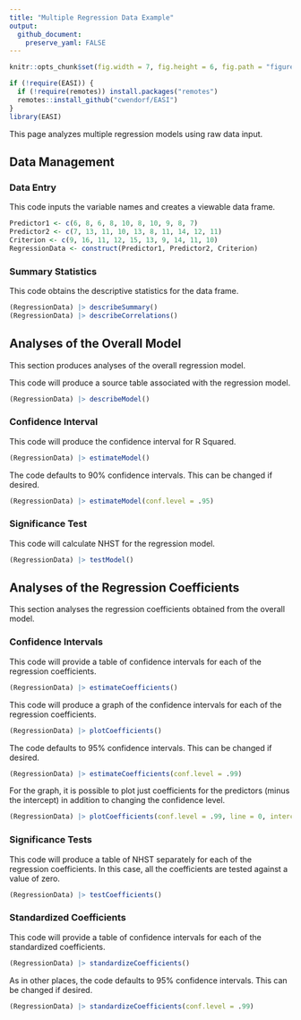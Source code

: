 ```yaml
---
title: "Multiple Regression Data Example"
output:
  github_document:
    preserve_yaml: FALSE
---
```


```r
knitr::opts_chunk$set(fig.width = 7, fig.height = 6, fig.path = "figures/", echo = TRUE, warning = FALSE, message = FALSE)
```

```r
if (!require(EASI)) {
  if (!require(remotes)) install.packages("remotes")
  remotes::install_github("cwendorf/EASI")
}
library(EASI)
```

This page analyzes multiple regression models using raw data input.

## Data Management

### Data Entry

This code inputs the variable names and creates a viewable data frame.
```r
Predictor1 <- c(6, 8, 6, 8, 10, 8, 10, 9, 8, 7)
Predictor2 <- c(7, 13, 11, 10, 13, 8, 11, 14, 12, 11)
Criterion <- c(9, 16, 11, 12, 15, 13, 9, 14, 11, 10)
RegressionData <- construct(Predictor1, Predictor2, Criterion)
```

### Summary Statistics

This code obtains the descriptive statistics for the data frame.
```r
(RegressionData) |> describeSummary()
(RegressionData) |> describeCorrelations()
```

## Analyses of the Overall Model

This section produces analyses of the overall regression model.

This code will produce a source table associated with the regression model.
```r
(RegressionData) |> describeModel()
```

### Confidence Interval

This code will produce the confidence interval for R Squared.
```r
(RegressionData) |> estimateModel()
```

The code defaults to 90% confidence intervals. This can be changed if desired.
```r
(RegressionData) |> estimateModel(conf.level = .95)
```

### Significance Test

This code will calculate NHST for the regression model.
```r
(RegressionData) |> testModel()
```

## Analyses of the Regression Coefficients

This section analyses the regression coefficients obtained from the overall model.

### Confidence Intervals 

This code will provide a table of confidence intervals for each of the regression coefficients.
```r
(RegressionData) |> estimateCoefficients()
```

This code will produce a graph of the confidence intervals for each of the regression coefficients.
```r
(RegressionData) |> plotCoefficients()
```

The code defaults to 95% confidence intervals. This can be changed if desired.
```r
(RegressionData) |> estimateCoefficients(conf.level = .99)
```

For the graph, it is possible to plot just coefficients for the predictors (minus the intercept) in addition to changing the confidence level.
```r
(RegressionData) |> plotCoefficients(conf.level = .99, line = 0, intercept = FALSE)
```

### Significance Tests

This code will produce a table of NHST separately for each of the regression coefficients. In this case, all the coefficients are tested against a value of zero.
```r
(RegressionData) |> testCoefficients()
```

### Standardized Coefficients

This code will provide a table of confidence intervals for each of the standardized coefficients.
```r
(RegressionData) |> standardizeCoefficients()
```

As in other places, the code defaults to 95% confidence intervals. This can be changed if desired.
```r
(RegressionData) |> standardizeCoefficients(conf.level = .99)
```
